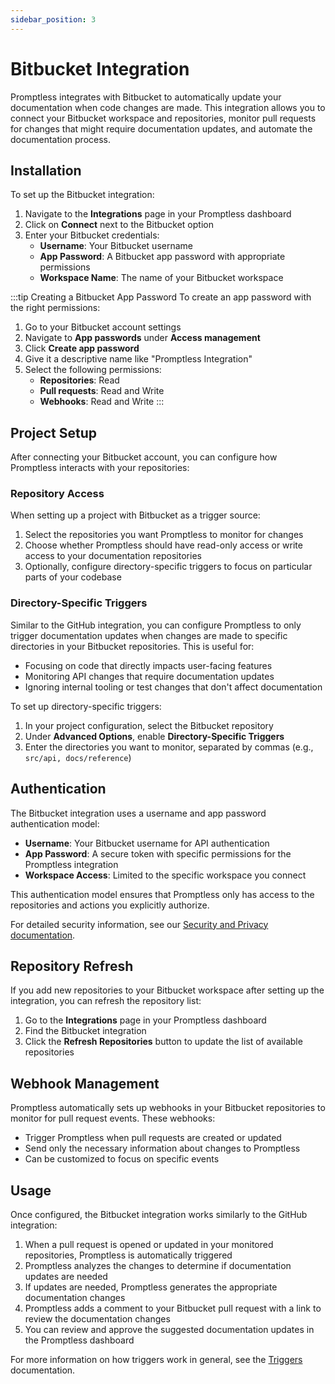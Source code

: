 ```yaml
---
sidebar_position: 3
---
```


# Bitbucket Integration

Promptless integrates with Bitbucket to automatically update your documentation when code changes are made. This integration allows you to connect your Bitbucket workspace and repositories, monitor pull requests for changes that might require documentation updates, and automate the documentation process.

## Installation

To set up the Bitbucket integration:

1. Navigate to the **Integrations** page in your Promptless dashboard
2. Click on **Connect** next to the Bitbucket option
3. Enter your Bitbucket credentials:
   - **Username**: Your Bitbucket username
   - **App Password**: A Bitbucket app password with appropriate permissions
   - **Workspace Name**: The name of your Bitbucket workspace

:::tip Creating a Bitbucket App Password
To create an app password with the right permissions:
1. Go to your Bitbucket account settings
2. Navigate to **App passwords** under **Access management**
3. Click **Create app password**
4. Give it a descriptive name like "Promptless Integration"
5. Select the following permissions:
   - **Repositories**: Read
   - **Pull requests**: Read and Write
   - **Webhooks**: Read and Write
:::

## Project Setup

After connecting your Bitbucket account, you can configure how Promptless interacts with your repositories:

### Repository Access

When setting up a project with Bitbucket as a trigger source:

1. Select the repositories you want Promptless to monitor for changes
2. Choose whether Promptless should have read-only access or write access to your documentation repositories
3. Optionally, configure directory-specific triggers to focus on particular parts of your codebase

### Directory-Specific Triggers

Similar to the GitHub integration, you can configure Promptless to only trigger documentation updates when changes are made to specific directories in your Bitbucket repositories. This is useful for:

- Focusing on code that directly impacts user-facing features
- Monitoring API changes that require documentation updates
- Ignoring internal tooling or test changes that don't affect documentation

To set up directory-specific triggers:

1. In your project configuration, select the Bitbucket repository
2. Under **Advanced Options**, enable **Directory-Specific Triggers**
3. Enter the directories you want to monitor, separated by commas (e.g., `src/api, docs/reference`)

## Authentication

The Bitbucket integration uses a username and app password authentication model:

- **Username**: Your Bitbucket username for API authentication
- **App Password**: A secure token with specific permissions for the Promptless integration
- **Workspace Access**: Limited to the specific workspace you connect

This authentication model ensures that Promptless only has access to the repositories and actions you explicitly authorize.

For detailed security information, see our [Security and Privacy documentation](/security-and-privacy).

## Repository Refresh

If you add new repositories to your Bitbucket workspace after setting up the integration, you can refresh the repository list:

1. Go to the **Integrations** page in your Promptless dashboard
2. Find the Bitbucket integration
3. Click the **Refresh Repositories** button to update the list of available repositories

## Webhook Management

Promptless automatically sets up webhooks in your Bitbucket repositories to monitor for pull request events. These webhooks:

- Trigger Promptless when pull requests are created or updated
- Send only the necessary information about changes to Promptless
- Can be customized to focus on specific events

## Usage

Once configured, the Bitbucket integration works similarly to the GitHub integration:

1. When a pull request is opened or updated in your monitored repositories, Promptless is automatically triggered
2. Promptless analyzes the changes to determine if documentation updates are needed
3. If updates are needed, Promptless generates the appropriate documentation changes
4. Promptless adds a comment to your Bitbucket pull request with a link to review the documentation changes
5. You can review and approve the suggested documentation updates in the Promptless dashboard

For more information on how triggers work in general, see the [Triggers](/core-concepts/triggers) documentation.